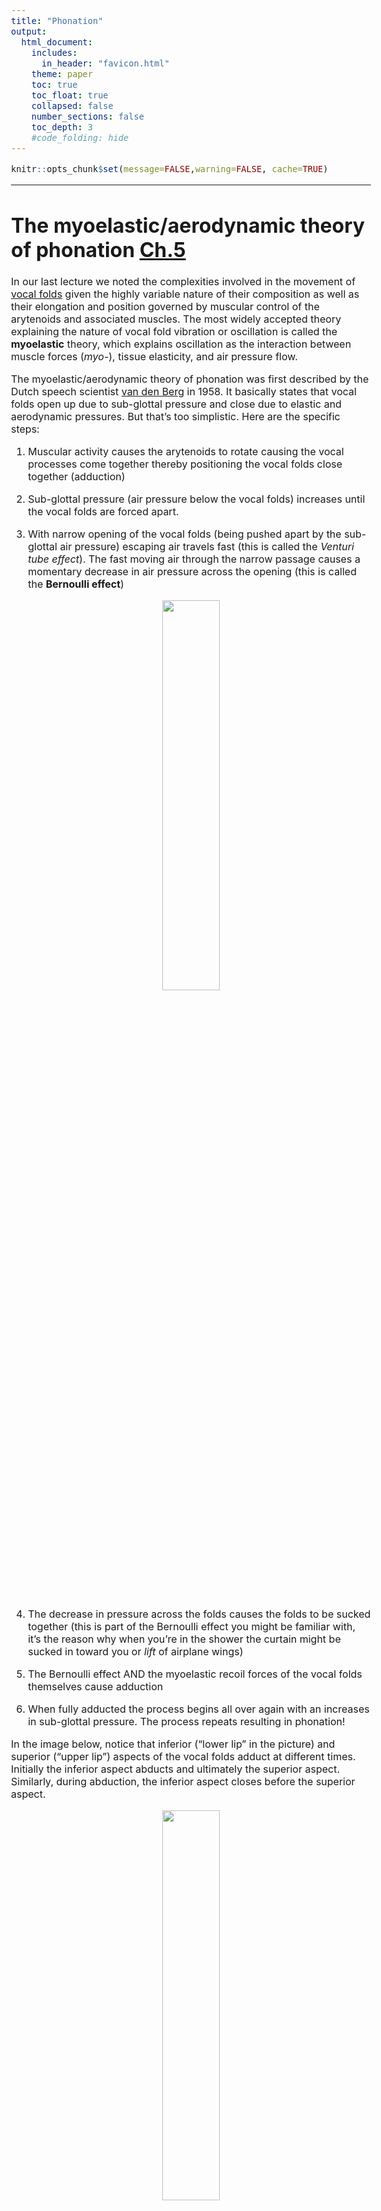 ```yaml
---
title: "Phonation"
output:
  html_document:
    includes:
      in_header: "favicon.html"
    theme: paper
    toc: true
    toc_float: true
    collapsed: false
    number_sections: false
    toc_depth: 3
    #code_folding: hide
---
```

<style type="text/css">
  body{
  font-size: 12pt;
}
</style>

```r
knitr::opts_chunk$set(message=FALSE,warning=FALSE, cache=TRUE)
```

----

#  The myoelastic/aerodynamic theory of phonation [Ch.5](docs/ch5-Phonation.pdf)

In our last lecture we noted the complexities involved in the movement of [vocal folds](https://www.youtube.com/watch?v=yn12x2SJrNM) given the highly variable nature of their composition as well as their elongation and position governed by muscular control of the arytenoids and associated muscles. 
The most widely accepted theory explaining the nature of vocal fold vibration or oscillation is called the **myoelastic** theory, which explains oscillation as the interaction between muscle forces (*myo-*), tissue elasticity, and air pressure flow. 

The myoelastic/aerodynamic theory of phonation was first described by the Dutch speech scientist [van den Berg](https://en.wikipedia.org/wiki/Janwillem_van_den_Berg) in 1958. It basically states that vocal folds open up due to sub-glottal pressure and close due to elastic and aerodynamic pressures. But that's too simplistic. Here are the specific steps:

1. Muscular activity causes the arytenoids to rotate causing the vocal processes come together thereby positioning the vocal folds close together (adduction)

2. Sub-glottal pressure (air pressure below the vocal folds) increases until the vocal folds are forced apart.

3. With narrow opening of the vocal folds (being pushed apart by the sub-glottal air pressure) escaping air travels fast (this is called the *Venturi tube effect*). The fast moving air through the narrow passage causes a momentary decrease in air pressure across the opening (this is called the **Bernoulli effect**)

<p align="center">
  <img src="images/bernoulli.jpg" width="40%" height="40%">
</p>
\

4. The decrease in pressure across the folds causes the folds to be sucked together (this is part of the Bernoulli effect you might be familiar with, it's the reason why when you're in the shower the curtain might be sucked in toward you or *lift* of airplane wings)

5. The Bernoulli effect AND the myoelastic recoil forces of the vocal folds themselves cause adduction

6. When fully adducted the process begins all over again with an increases in sub-glottal pressure. The process repeats resulting in phonation!

In the image below, notice that inferior ("lower lip" in the picture) and superior ("upper lip") aspects of the vocal folds adduct at different times. Initially the inferior aspect abducts and ultimately the superior aspect. Similarly, during abduction, the inferior aspect closes before the superior aspect. 

<p align="center">
  <img src="images/myo.jpeg" width="40%" height="40%">
</p>
\

# One-mass model

The **One-mass model of phonation** extends the basics of the myoelastics theory of phonation but considering each vocal fold as a single mass that moves in a uniform manner. The real difference between the myoelastic model and the one-mass model is that the one-mass model says that the fast moving air above the vocal folds continues to move fast as it gets further from the glottis due to *intertia*. The fast moving air in the oral cavity leaves and area of low pressure just above the glottis. The high pressure air from the lungs forces the walls of the closure further apart because there is a mass of low pressure above it.

So basically, the elastic and Bernoulli forces drive the vocal folds together, and both subglottal high pressure and supra-glottal low pressure drive the vocal folds apart.

<p align="center">
  <img src="images/onemass.gif" width="30%" height="30%">
</p>
\

These models are good but probably pale in comparison to the actual dynamics of the vocal fold separation, especially with respect to the different aspects of the vocal folds moving at different times. People who *really* study vocal fold dynamics often use 16-mass models to describe its movement!

## Phonation Threshold

Just how much sub-glottal pressure is required to pop open the adducted vocal folds? The minimum pressure required is called the **phonation threshold pressure** (PTP). The PTP varies proportionally with F~0~. With increasing F~0~ so is PTP. For example, for low F~0~s PTP can be around 3cm H~2~0 and up to around 6cm H~2~0 at higher F~0~s.  

# Spectrum

Phonation is the oscillation of the vocal folds back and forth, in a roughly periodic fashion. Like all of our discussion of complex periodic waves (like the complex wave resulting from plucking a string or blowing into a flute), there is a fundamental oscillation, and an infinite number of harmonics at frequencies systematically related to the fundamental. The resulting **spectrum**, in idealized form, would look like the line spectra seen in earlier lectures. 

The spectrum of harmonics produced by the oscillating vocal folds is called the **glottal spectrum**, which is unique for how the amplitude characteristics diminish with increasing frequency. This diminishing of amplitude is called the **spectral slope**. 

<p align="center">
  <img src="images/sourcespec.png" width="30%" height="30%">
</p>
\

The glottal spectrum has to be inferred from the sound coming out of a mouth, that is, we never get to hear exactly the sound of the vocal folds oscillating. When we synthesize the source spectrum, it often sounds like [blowing rasberries](sounds/sourcespec.wav), that is, it lacks the "shape" of a vowel sound, which is the filtered glottal spectrum through the oral and nasal cavities. The harmonic content of the glottal spectrum theoretically decreases by **12dB per octave**. What's an *octave*? The name reveals that it has to do with '8', or the eight musical notes that occupy the interval between a particular frequency and twice that frequency. So an octave higher than 220Hz will be 440Hz, and likewise, an octave below would be 110Hz. So, for the glottal spectrum, the harmonic that is twice the fundamental will have an amplitude 12dB less than the fundamental. 

If the first harmonic (F0) is 200Hz with an amplitude of 36dB, the harmonic at 400Hz (H2) will have an amplitude of 24dB. The harmonic with 800Hz (H4) will have an amplitude of 12dB, the harmonic at 1600Hz (H8) will have an amplitude of 0dB.

Do you want to synthesize a glottal spectrum in Praat? Here is a good [tutorial](https://www.fon.hum.uva.nl/praat/manual/Source-filter_synthesis_1__Creating_a_source_from_pitch.html).

## Harmonic spacing

When the vocal folds elongate, via tilting the thyroid cartilage, so too does the **harmonic spacing** of the spectrum. Remember that the harmonics of a complex periodic wave are whole number multiples of the fundamental. So a 100Hz fundamental will have tighter spaced harmonics (100Hz), than a 200Hz fundamental. The spacing of the harmonics contribute to the timbre of the sound. This explains why kids sound different from adults, and not just higher pitched. 
 
# Periodicity in the human voice

The vocal folds do not vibrate in a completely periodic manner (like our pure tones generated in Praat), rather there are always small fluctuations in their movement resulting in shifting frequency and amplitudes. Even if you tried very hard, it would be impossible to maintain a steady F0 when sustaining a sung note. Try it out. Record yourself singing "aaaahhh" in Praat and examine the F0. Here's [mine](sounds/aaah.wav). Below are the waveforms from the 1st half of the sustained vowel:

<p align="center">
  <img src="images/aaah_1st.png">
</p>
\

And the 2nd half of the vowel:

<p align="center">
  <img src="images/aaah_2nd.png">
</p>
\

Can you calculate the difference in F0?

## Variability in F0

Because the vocal fold oscillation is close to being periodic, but not quite, we have come up with ways to describe variation in F0. If there is variability in the *timing* between cycles of oscillation it is called *jitter*. If there is variability in the *amplitude* of the cycles, it is called *shimmer*. Jitter and shimmer reveal a lot about the speaker. They are called "indexical" characteristics of the speaker and help the listener identify who is speaking because we all have inherent variability in our F0.